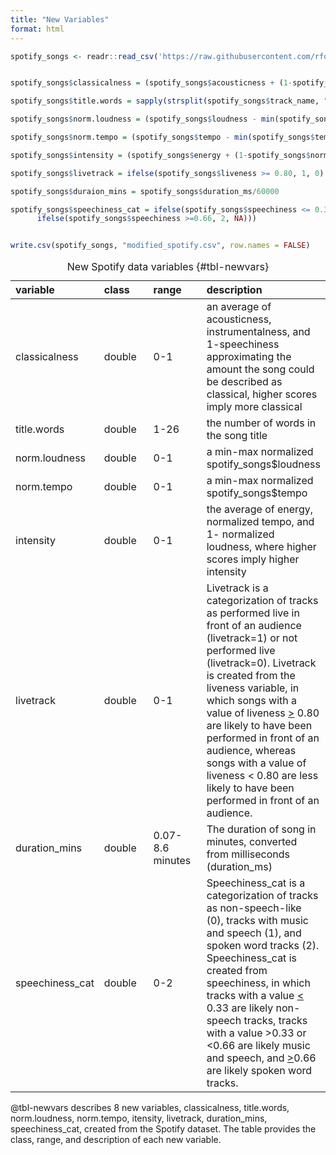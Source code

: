 ```yaml
---
title: "New Variables"
format: html
---
```


```r
spotify_songs <- readr::read_csv('https://raw.githubusercontent.com/rfordatascience/tidytuesday/master/data/2020/2020-01-21/spotify_songs.csv', show_col_types = FALSE)


spotify_songs$classicalness = (spotify_songs$acousticness + (1-spotify_songs$speechiness) + spotify_songs$instrumentalness)/3

spotify_songs$title.words = sapply(strsplit(spotify_songs$track_name, " "), length)

spotify_songs$norm.loudness = (spotify_songs$loudness - min(spotify_songs$loudness)) / (max(spotify_songs$loudness) - min(spotify_songs$loudness))

spotify_songs$norm.tempo = (spotify_songs$tempo - min(spotify_songs$tempo)) / (max(spotify_songs$tempo) - min(spotify_songs$tempo))

spotify_songs$intensity = (spotify_songs$energy + (1-spotify_songs$norm.loudness) + spotify_songs$norm.tempo)/3

spotify_songs$livetrack = ifelse(spotify_songs$liveness >= 0.80, 1, 0)

spotify_songs$duraion_mins = spotify_songs$duration_ms/60000

spotify_songs$speechiness_cat = ifelse(spotify_songs$speechiness <= 0.33, 0,                  ifelse(spotify_songs$speechiness >0.33 &                    spotify_songs$speechiness<0.66, 1, 
      ifelse(spotify_songs$speechiness >=0.66, 2, NA)))


write.csv(spotify_songs, "modified_spotify.csv", row.names = FALSE)
```

| variable        | class  | range            | description                                                                                                                                                                                                                                                                                                                                                                                                                   |
|:-----------------|:-----------------|:-----------------|:-----------------|
| classicalness   | double | 0-1              | an average of acousticness, instrumentalness, and 1-speechiness approximating the amount the song could be described as classical, higher scores imply more classical                                                                                                                                                                                                                                                         |
| title.words     | double | 1-26             | the number of words in the song title                                                                                                                                                                                                                                                                                                                                                                                         |
| norm.loudness   | double | 0-1              | a min-max normalized spotify_songs\$loudness                                                                                                                                                                                                                                                                                                                                                                                  |
| norm.tempo      | double | 0-1              | a min-max normalized spotify_songs\$tempo                                                                                                                                                                                                                                                                                                                                                                                     |
| intensity       | double | 0-1              | the average of energy, normalized tempo, and 1- normalized loudness, where higher scores imply higher intensity                                                                                                                                                                                                                                                                                                               |
| livetrack       | double | 0-1              | Livetrack is a categorization of tracks as performed live in front of an audience (livetrack=1) or not performed live (livetrack=0). Livetrack is created from the liveness variable, in which songs with a value of liveness [\>]{.underline} 0.80 are likely to have been performed in front of an audience, whereas songs with a value of liveness \< 0.80 are less likely to have been performed in front of an audience. |
| duration_mins   | double | 0.07-8.6 minutes | The duration of song in minutes, converted from milliseconds (duration_ms)                                                                                                                                                                                                                                                                                                                                                    |
| speechiness_cat | double | 0-2              | Speechiness_cat is a categorization of tracks as non-speech-like (0), tracks with music and speech (1), and spoken word tracks (2). Speechiness_cat is created from speechiness, in which tracks with a value [\<]{.underline} 0.33 are likely non-speech tracks, tracks with a value \>0.33 or \<0.66 are likely music and speech, and [\>]{.underline}0.66 are likely spoken word tracks.                                   |

: New Spotify data variables {#tbl-newvars}

@tbl-newvars describes 8 new variables, classicalness, title.words, norm.loudness, norm.tempo, itensity, livetrack, duration_mins, speechiness_cat, created from the Spotify dataset. The table provides the class, range, and description of each new variable.
